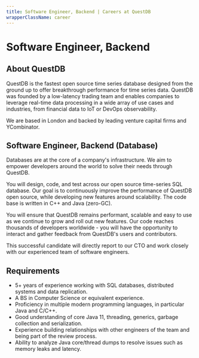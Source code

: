 ```yaml
---
title: Software Engineer, Backend | Careers at QuestDB
wrapperClassName: career
---
```



<h1>Software Engineer, Backend</h1>

<h2> About QuestDB</h2>

QuestDB is the fastest open source time series database designed from the ground
up to offer breakthrough performance for time series data. QuestDB was founded
by a low-latency trading team and enables companies to leverage real-time data
processing in a wide array of use cases and industries, from financial data to
IoT or DevOps observability.

We are based in London and backed by leading venture capital firms and
YCombinator.

<h2>Software Engineer, Backend (Database)</h2>

Databases are at the core of a company's infrastructure. We aim to empower
developers around the world to solve their needs through QuestDB.

You will design, code, and test across our open source time-series SQL database.
Our goal is to continuously improve the performance of QuestDB open source,
while developing new features around scalability. The code base is written in
C++ and Java (zero-GC).

You will ensure that QuestDB remains performant, scalable and easy to use as we
continue to grow and roll out new features. Our code reaches thousands of
developers worldwide - you will have the opportunity to interact and gather
feedback from QuestDB's users and contributors.

This successful candidate will directly report to our CTO and work closely with
our experienced team of software engineers.

<h2>Requirements</h2>

- 5+ years of experience working with SQL databases, distributed systems and
  data replication.
- A BS in Computer Science or equivalent experience.
- Proficiency in multiple modern programming languages, in particular Java and
  C/C++.
- Good understanding of core Java 11, threading, generics, garbage collection
  and serialization.
- Experience building relationships with other engineers of the team and being
  part of the review process.
- Ability to analyze Java core/thread dumps to resolve issues such as memory
  leaks and latency.

<CareerEmailUs title="Software Engineer, Backend" />
